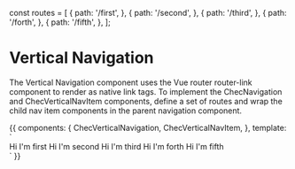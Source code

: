 const routes = [
  {
    path: '/first',
  },
  {
    path: '/second',
  },
  {
    path: '/third',
  },
  {
    path: '/forth',
  },
    {
    path: '/fifth',
  },
];

<Meta title="Components/Vertical Navigation" component={ChecVerticalNavigation} />

# Vertical Navigation

The Vertical Navigation component uses the Vue router router-link component to render as native link tags. To implement the ChecNavigation and ChecVerticalNavItem components, define a set of routes and wrap the child nav item components in the parent navigation component.

<Props of={ChecVerticalNavigation} />

<Preview>
  <Story name="Default" decorators={[ StoryRouter({}, { routes })]}>
    {{
      components: {
        ChecVerticalNavigation,
        ChecVerticalNavItem,
      },
      template: `
      <div class="py-16 flex bg-gray-200 justify-center">
        <ChecVerticalNavigation class="w-56">
          <ChecVerticalNavItem to=/first>Hi I'm first</ChecVerticalNavItem>
          <ChecVerticalNavItem to='/second'>Hi I'm second</ChecVerticalNavItem>
          <ChecVerticalNavItem to='/third'>Hi I'm third</ChecVerticalNavItem>
          <ChecVerticalNavItem to='/forth'>Hi I'm forth</ChecVerticalNavItem>
          <ChecVerticalNavItem to='/fifth'>Hi I'm fifth</ChecVerticalNavItem>
        </ChecVerticalNavigation>
      </div>`
    }}
  </Story>
</Preview>
